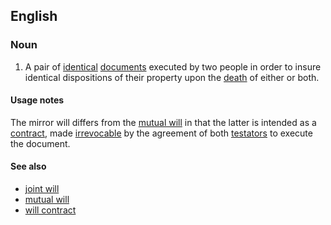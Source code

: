==English==

===Noun===
{{wikipedia}}
{{en-noun|head=[[mirror]] [[will]]}}
# {{lb|en|legal}} A pair of [[identical]] [[document]]s executed by two people in order to insure identical dispositions of their property upon the [[death]] of either or both.

====Usage notes====
The mirror will differs from the [[mutual will]] in that the latter is intended as a [[contract]], made [[irrevocable]] by the agreement of both [[testator]]s to execute the document.

====See also====
* [[joint will]]
* [[mutual will]]
* [[will contract]]